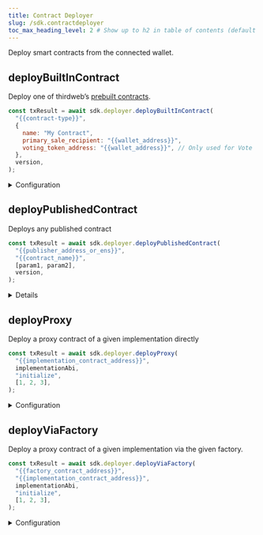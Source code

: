 ```yaml
---
title: Contract Deployer
slug: /sdk.contractdeployer
toc_max_heading_level: 2 # Show up to h2 in table of contents (default is up to h3)
---
```


Deploy smart contracts from the connected wallet.

## deployBuiltInContract

Deploy one of thirdweb&rsquo;s [prebuilt contracts](https://portal.thirdweb.com/pre-built-contracts).

```javascript
const txResult = await sdk.deployer.deployBuiltInContract(
  "{{contract-type}}",
  {
    name: "My Contract",
    primary_sale_recipient: "{{wallet_address}}",
    voting_token_address: "{{wallet_address}}", // Only used for Vote
  },
  version,
);
```

<details>
    <summary>Configuration</summary>
    <div>

#### contractType

The name of the contract to deploy.

Must be one of the following `string` values:

```typescript
"nft-drop" |
  "edition-drop" |
  "edition" |
  "marketplace" |
  "marketplace-v3" |
  "multiwrap" |
  "nft-collection" |
  "pack" |
  "signature-drop" |
  "split" |
  "token-drop" |
  "token" |
  "vote";
```

### contractMetadata

An object containing the metadata for the contract to deploy.

```typescript
{
  // Required parameters
  name: "My Contract", // Name of the contract
  primary_sale_recipient: "{{wallet_address}}", // Wallet address to receive funds from sales
  voting_token_address: "{{wallet_address}}", // Only used for Vote

  // Optional metadata
  app_uri: "https://example.com", // Website of your contract dApp
  description: "This is a great contract", // Description of your contract
  external_link: "https://example.com", // External link to view contract info on your website
  symbol: "MYCON", // Symbol of the contract tokens
  image: "https://some-image-here.png", // Image to use for the contract

  // Optional Platform fee information
  platform_fee_basis_points: 100,
  platform_fee_recipient: "{{wallet_address}}",

  // Optional Royalty fee information
  fee_recipient: "{{wallet_address}}",
  seller_fee_basis_points: 100,

  // Optional Vote specific parameters
  proposal_token_threshold: 100,
  voting_delay_in_blocks: 100,
  voting_period_in_blocks: 100,
  voting_quorum_fraction: 0.5,

  // Optional split specific parameters
  recipients: [
    {
      address: "{{wallet_address}}",
      sharesBps: 100,
    },
  ],

  // Optional Gasless specific parameters
  trusted_forwarders: ["{{wallet_address}}"],
};
```

### version (optional)

A `string` that needs to match the version displayed in the contract's publish page - or "latest" for the latest version.
Defaults to "latest" if not specified.

</div>
</details>

## deployPublishedContract

Deploys any published contract

```javascript
const txResult = await sdk.deployer.deployPublishedContract(
  "{{publisher_address_or_ens}}",
  "{{contract_name}}",
  [param1, param2],
  version,
);
```

<details>

#### publisher address

address or ENS of the publisher address. ex: deployer.thirdweb.eth

### contract name

the name of the published contract to deploy. ex: TokenERC721

### constructor arguments

array of constructor arguments for the contract.

### version (optional)

A `string` that needs to match the version displayed in the contract's publish page - or "latest" for the latest version.
Defaults to "latest" if not specified.

</details>

## deployProxy

Deploy a proxy contract of a given implementation directly

```javascript
const txResult = await sdk.deployer.deployProxy(
  "{{implementation_contract_address}}",
  implementationAbi,
  "initialize",
  [1, 2, 3],
);
```

<details>
    <summary>Configuration</summary>
    <div>

#### implementationAddress

The address of the implementation contract to deploy.

Must be a `string`.

#### implementationAbi

The ABI of the implementation contract to deploy.

Must be a `ContractInterface`.

#### initializeFunction

The name of the function to call on the implementation contract after deployment.

Must be a `string`.

#### initializeArgs

The arguments to pass to the `initializeFunction` function.

Must be an `Array<any>`.

</div>
</details>

## deployViaFactory

Deploy a proxy contract of a given implementation via the given factory.

```javascript
const txResult = await sdk.deployer.deployViaFactory(
  "{{factory_contract_address}}",
  "{{implementation_contract_address}}",
  implementationAbi,
  "initialize",
  [1, 2, 3],
);
```

<details>
    <summary>Configuration</summary>
    <div>

#### factoryAddress

The address of the factory contract to deploy via.

Must be a `string`.

#### implementationAddress

The address of the implementation contract to deploy.

Must be a `string`.

#### implementationAbi

The ABI of the implementation contract to deploy.

Must be a `ContractInterface`.

#### initializeFunction

The name of the function to call on the implementation contract after deployment.

Must be a `string`.

#### initializeArgs

The arguments to pass to the `initializeFunction` function.

Must be an array of `any` values.

</div>
</details>
